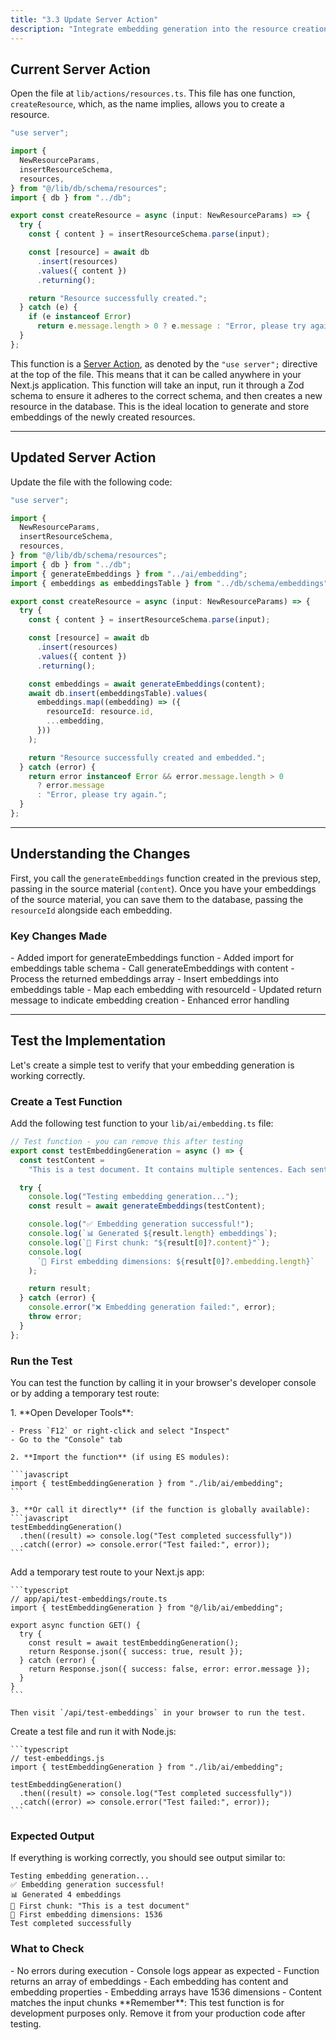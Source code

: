 ```yaml
---
title: "3.3 Update Server Action"
description: "Integrate embedding generation into the resource creation workflow."
---
```



## Current Server Action

Open the file at `lib/actions/resources.ts`. This file has one function, `createResource`, which, as the name implies, allows you to create a resource.

```typescript lib/actions/resources.ts
"use server";

import {
  NewResourceParams,
  insertResourceSchema,
  resources,
} from "@/lib/db/schema/resources";
import { db } from "../db";

export const createResource = async (input: NewResourceParams) => {
  try {
    const { content } = insertResourceSchema.parse(input);

    const [resource] = await db
      .insert(resources)
      .values({ content })
      .returning();

    return "Resource successfully created.";
  } catch (e) {
    if (e instanceof Error)
      return e.message.length > 0 ? e.message : "Error, please try again.";
  }
};
```

This function is a [Server Action](https://nextjs.org/docs/app/guides/backend-for-frontend#server-actions), as denoted by the `"use server";` directive at the top of the file. This means that it can be called anywhere in your Next.js application. This function will take an input, run it through a Zod schema to ensure it adheres to the correct schema, and then creates a new resource in the database. This is the ideal location to generate and store embeddings of the newly created resources.

<AIPromptReflection
  question="What is a Zod schema? How does it work? How does `insertResourceSchema` check if the input is valid?"
  chatgptButtonText="Ask ChatGPT"
  claudeButtonText="Ask Claude"
/>

---

## Updated Server Action

Update the file with the following code:

```typescript lib/actions/resources.ts lines highlight={9-10,21-27}
"use server";

import {
  NewResourceParams,
  insertResourceSchema,
  resources,
} from "@/lib/db/schema/resources";
import { db } from "../db";
import { generateEmbeddings } from "../ai/embedding";
import { embeddings as embeddingsTable } from "../db/schema/embeddings";

export const createResource = async (input: NewResourceParams) => {
  try {
    const { content } = insertResourceSchema.parse(input);

    const [resource] = await db
      .insert(resources)
      .values({ content })
      .returning();

    const embeddings = await generateEmbeddings(content);
    await db.insert(embeddingsTable).values(
      embeddings.map((embedding) => ({
        resourceId: resource.id,
        ...embedding,
      }))
    );

    return "Resource successfully created and embedded.";
  } catch (error) {
    return error instanceof Error && error.message.length > 0
      ? error.message
      : "Error, please try again.";
  }
};
```

---

## Understanding the Changes

First, you call the `generateEmbeddings` function created in the previous step, passing in the source material (`content`). Once you have your embeddings of the source material, you can save them to the database, passing the `resourceId` alongside each embedding.

### Key Changes Made

<Columns cols={2}>
  <Card title="Import Statements" icon="import">
    - Added import for generateEmbeddings function - Added import for embeddings
    table schema
  </Card>
  <Card title="Embedding Generation" icon="zap">
    - Call generateEmbeddings with content - Process the returned embeddings
    array
  </Card>
</Columns>
<Columns cols={2}>
  <Card title="Database Storage" icon="database">
    - Insert embeddings into embeddings table - Map each embedding with
    resourceId
  </Card>
  <Card title="Success Message" icon="check">
    - Updated return message to indicate embedding creation - Enhanced error
    handling
  </Card>
</Columns>

---

## Test the Implementation

Let's create a simple test to verify that your embedding generation is working correctly.

### Create a Test Function

Add the following test function to your `lib/ai/embedding.ts` file:

```typescript
// Test function - you can remove this after testing
export const testEmbeddingGeneration = async () => {
  const testContent =
    "This is a test document. It contains multiple sentences. Each sentence will become a chunk. The chunks will be converted to embeddings.";

  try {
    console.log("Testing embedding generation...");
    const result = await generateEmbeddings(testContent);

    console.log("✅ Embedding generation successful!");
    console.log(`📊 Generated ${result.length} embeddings`);
    console.log(`📝 First chunk: "${result[0]?.content}"`);
    console.log(
      `🔢 First embedding dimensions: ${result[0]?.embedding.length}`
    );

    return result;
  } catch (error) {
    console.error("❌ Embedding generation failed:", error);
    throw error;
  }
};
```

### Run the Test

You can test the function by calling it in your browser's developer console or by adding a temporary test route:

<AccordionGroup>
  <Accordion title="Option 1: Browser Developer Console">
    1. **Open Developer Tools**:

    - Press `F12` or right-click and select "Inspect"
    - Go to the "Console" tab

    2. **Import the function** (if using ES modules):

    ```javascript
    import { testEmbeddingGeneration } from "./lib/ai/embedding";
    ```

    3. **Or call it directly** (if the function is globally available):
    ```javascript
    testEmbeddingGeneration()
      .then((result) => console.log("Test completed successfully"))
      .catch((error) => console.error("Test failed:", error));
    ```

  </Accordion>

  <Accordion title="Option 2: Create a Test Route">
    Add a temporary test route to your Next.js app:

    ```typescript
    // app/api/test-embeddings/route.ts
    import { testEmbeddingGeneration } from "@/lib/ai/embedding";

    export async function GET() {
      try {
        const result = await testEmbeddingGeneration();
        return Response.json({ success: true, result });
      } catch (error) {
        return Response.json({ success: false, error: error.message });
      }
    }
    ```

    Then visit `/api/test-embeddings` in your browser to run the test.

  </Accordion>

  <Accordion title="Option 3: Test File">
    Create a test file and run it with Node.js:

    ```typescript
    // test-embeddings.js
    import { testEmbeddingGeneration } from "./lib/ai/embedding";

    testEmbeddingGeneration()
      .then((result) => console.log("Test completed successfully"))
      .catch((error) => console.error("Test failed:", error));
    ```

  </Accordion>
</AccordionGroup>

### Expected Output

If everything is working correctly, you should see output similar to:

```
Testing embedding generation...
✅ Embedding generation successful!
📊 Generated 4 embeddings
📝 First chunk: "This is a test document"
🔢 First embedding dimensions: 1536
Test completed successfully
```

### What to Check

<Columns cols={2}>
  <Card title="Function Execution" icon="play">
    - No errors during execution - Console logs appear as expected - Function
    returns an array of embeddings
  </Card>
  <Card title="Output Format" icon="check">
    - Each embedding has content and embedding properties - Embedding arrays
    have 1536 dimensions - Content matches the input chunks
  </Card>
</Columns>

<Warning>
  **Remember**: This test function is for development purposes only. Remove it
  from your production code after testing.
</Warning>

<AIPromptReflection
  question="What could cause the embedding generation to fail? What are common issues when testing AI SDK integration? How would you debug if the test doesn't work as expected?"
  chatgptButtonText="Ask ChatGPT"
  claudeButtonText="Ask Claude"
/>
